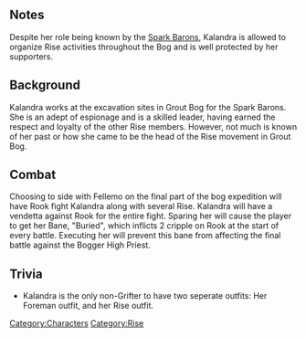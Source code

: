 {{CharacterPage
|quote = A life of labor in the Bog has made Kalandra as cunning as she is adept.
|race = Human
|location = Havaria - Grout Bog
|faction = Rise
|title = Organizer
|boon = Excavator
|boonimage = excavator
|boondesc = The first item card you play in battle is played twice.
|bane = Buried
|baneimage = buried
|banedesc = At the start of each battle, gain 2 Impair.
|deathloot = Battle Plan
}}
==Notes==
Despite her role being known by the [[Spark Barons]], Kalandra is allowed to organize Rise activities throughout the Bog and is well protected by her supporters.

== Background ==

Kalandra works at the excavation sites in Grout Bog for the Spark Barons. She is an adept of espionage and is a skilled leader, having earned the respect and loyalty of the other Rise members. However, not much is known of her past or how she came to be the head of the Rise movement in Grout Bog.

== Combat ==

Choosing to side with Fellemo on the final part of the bog expedition will have Rook fight Kalandra along with several Rise. Kalandra will have a vendetta against Rook for the entire fight. Sparing her will cause the player to get her Bane, "Buried", which inflicts 2 cripple on Rook at the start of every battle. Executing her will prevent this bane from affecting the final battle against the Bogger High Priest.

== Trivia ==

* Kalandra is the only non-Grifter to have two seperate outfits: Her Foreman outfit, and her Rise outfit.

[[Category:Characters]]
[[Category:Rise]]